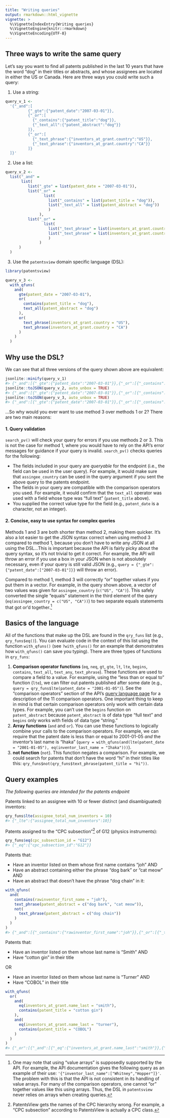 ```yaml
---
title: "Writing queries"
output: rmarkdown::html_vignette
vignette: >
  %\VignetteIndexEntry{Writing queries}
  %\VignetteEngine{knitr::rmarkdown}
  %\VignetteEncoding{UTF-8}
---
```




## Three ways to write the same query

Let's say you want to find all patents published in the last 10 years that have the word "dog" in their titles or abstracts, and whose assignees are located in either the US or Canada. Here are three ways you could write such a query: 

1. Use a string:


```r
query_v_1 <-
  '{"_and":[
          {"_gte":{"patent_date":"2007-03-01"}},
          {"_or":[
            {"_contains":{"patent_title":"dog"}},
            {"_text_all":{"patent_abstract":"dog"}}
          ]},
          {"_or":[
            {"_text_phrase":{"inventors_at_grant.country":"US"}},
            {"_text_phrase":{"inventors_at_grant.country":"CA"}}
          ]}
  ]}'
```

2. Use a list:


```r
query_v_2 <- 
  list("_and" = 
       list(
          list("_gte" = list(patent_date = "2007-03-01")),
          list("_or" = 
                 list(
                   list("_contains" = list(patent_title = "dog")),
                   list("_text_all" = list(patent_abstract = "dog"))
                   )
               ),
          list("_or" = 
                 list(
                   list("_text_phrase" = list(inventors_at_grant.country = "US")),
                   list("_text_phrase" = list(inventors_at_grant.country = "CA"))
                   )
               )
      )
  )
```

3. Use the `patentsview` domain specific language (DSL): 


```r
library(patentsview)

query_v_3 <- 
  with_qfuns(
    and(
      gte(patent_date = "2007-03-01"),
      or(
        contains(patent_title = "dog"),
        text_all(patent_abstract = "dog")
      ),
      or(
        text_phrase(inventors_at_grant.country = "US"),
        text_phrase(inventors_at_grant.country = "CA")
      )
    )
  )
```

## Why use the DSL?

We can see that all three versions of the query shown above are equivalent:


```r
jsonlite::minify(query_v_1)
#> {"_and":[{"_gte":{"patent_date":"2007-03-01"}},{"_or":[{"_contains":{"patent_title":"dog"}},{"_text_all":{"patent_abstract":"dog"}}]},{"_or":[{"_text_phrase":{"inventors_at_grant.country":"US"}},{"_text_phrase":{"inventors_at_grant.country":"CA"}}]}]}
jsonlite::toJSON(query_v_2, auto_unbox = TRUE)
#> {"_and":[{"_gte":{"patent_date":"2007-03-01"}},{"_or":[{"_contains":{"patent_title":"dog"}},{"_text_all":{"patent_abstract":"dog"}}]},{"_or":[{"_text_phrase":{"inventors_at_grant.country":"US"}},{"_text_phrase":{"inventors_at_grant.country":"CA"}}]}]}
jsonlite::toJSON(query_v_3, auto_unbox = TRUE)
#> {"_and":[{"_gte":{"patent_date":"2007-03-01"}},{"_or":[{"_contains":{"patent_title":"dog"}},{"_text_all":{"patent_abstract":"dog"}}]},{"_or":[{"_text_phrase":{"inventors_at_grant.country":"US"}},{"_text_phrase":{"inventors_at_grant.country":"CA"}}]}]}
```

...So why would you ever want to use method 3 over methods 1 or 2? There are two main reasons:

#### 1. Query validation 

`search_pv()` will check your query for errors if you use methods 2 or 3. This is not the case for method 1, where you would have to rely on the API's error messages for guidance if your query is invalid. `search_pv()` checks queries for the following:

* The fields included in your query are _queryable_ for the endpoint (i.e., the field can be used in the user query). For example, it would make sure that `assingee_country` can be used in the query argument if you sent the above query to the patents endpoint.
* The fields in your query are compatible with the comparison operators you used. For example, it would confirm that the `text_all` operator was used with a field whose type was "full text" (`patent_title` above).
* You supplied the correct value type for the field (e.g., `patent_date` is a character, not an integer).

#### 2. Concise, easy to use syntax for complex queries

Methods 1 and 3 are both shorter than method 2, making them quicker. It's also a lot easier to get the JSON syntax correct when using method 3 compared to method 1, because you don't have to write any JSON at all using the DSL...This is important because the API is fairly picky about the query syntax, so it's not trivial to get it correct. For example, the API will throw an error if you use a box in your JSON when is not absolutely necessary, even if your query is still valid JSON (e.g., `query = {"_gte":{"patent_date":["2007-03-01"]}}` will throw an error). 

Compared to method 1, method 3 will correctly "or" together values if you put them in a vector. For example, in the query shown above, a vector of two values was given for `assingee_country` (`c("US", "CA")`). This safely converted the single "equals" statement in the third element of the query (`eq(assingee_country = c("US", "CA"))`) to two separate equals statements that got or'd together.[^1]

## Basics of the language

All of the functions that make up the DSL are found in the `qry_funs` list (e.g., `qry_funs$eq()`). You can evaluate code in the context of this list using the function `with_qfuns()` (see `?with_qfuns()` for an example that demonstrates how `with_qfuns()` can save you typing). There are three types of functions in `qry_funs`:

1. **Comparison operator functions** (`eq`, `neq`, `gt`, `gte`, `lt`, `lte`, `begins`, `contains`, `text_all`, `text_any`, `text_phrase`). These functions are used to compare a field to a value. For example, using the "less than or equal to" function (`lte`), we can filter out patents published after some date (e.g., `query = qry_funs$lte(patent_date = "2001-01-05")`). See the "comparison operators" section of the API's [query language page](http://www.patentsview.org/api/query-language.html) for a description of the 11 comparison operators. One important thing to keep in mind is that certain comparison operators only work with certain data types. For example, you can't use the `begins` function on `patent_abstract` because `patent_abstract` is of data type "full text" and `begins` only works with fields of data type "string." 
2. **Array functions** (`and` and `or`). You can use these functions to logically combine your calls to the comparison operators. For example, we can require that the patent date is less than or equal to 2001-01-05 _and_ the inventor's last name is "Ihaka" (`query = with_qfuns(and(lte(patent_date = "2001-01-05"), eq(inventor_last_name = "Ihaka")))`).
3. **not function** (`not`). This function negates a comparison. For example, we could search for patents that don't have the word "hi" in their titles like this: `qry_funs$not(qry_funs$text_phrase(patent_title = "hi"))`.

## Query examples 

*The following queries are intended for the patents endpoint*

Patents linked to an assignee with 10 or fewer distinct (and disambiguated) inventors:


```r
qry_funs$lte(assignee_total_num_inventors = 10)
#> {"_lte":{"assignee_total_num_inventors":10}}
```

Patents assigned to the "CPC subsection"[^2] of G12 (physics instruments):


```r
qry_funs$eq(cpc_subsection_id = "G12")
#> {"_eq":{"cpc_subsection_id":"G12"}}
```

Patents that:

* Have an inventor listed on them whose first name contains "joh" AND
* Have an abstract containing either the phrase "dog bark" or "cat meow" AND
* Have an abstract that doesn't have the phrase "dog chain" in it:


```r
with_qfuns(
  and(
    contains(rawinventor_first_name = "joh"),
    text_phrase(patent_abstract = c("dog bark", "cat meow")),
    not(
      text_phrase(patent_abstract = c("dog chain"))
    )
  )
)
#> {"_and":[{"_contains":{"rawinventor_first_name":"joh"}},{"_or":[{"_text_phrase":{"patent_abstract":"dog bark"}},{"_text_phrase":{"patent_abstract":"cat meow"}}]},{"_not":{"_text_phrase":{"patent_abstract":"dog chain"}}}]}
```

Patents that:

* Have an inventor listed on them whose last name is “Smith” AND
* Have “cotton gin” in their title 

OR

* Have an inventor listed on them whose last name is “Turner” AND
* Have “COBOL” in their title 


```r
with_qfuns(
  or(
    and(
      eq(inventors_at_grant.name_last = "smith"),
      contains(patent_title = "cotton gin")
    ),
    and(
      eq(inventors_at_grant.name_last = "turner"),
      contains(patent_title = "COBOL")
    )
  )
)
#> {"_or":[{"_and":[{"_eq":{"inventors_at_grant.name_last":"smith"}},{"_contains":{"patent_title":"cotton gin"}}]},{"_and":[{"_eq":{"inventors_at_grant.name_last":"turner"}},{"_contains":{"patent_title":"COBOL"}}]}]}
```

[^1]: One may note that using "value arrays" is supposedly supported by the API. For example, the API documentation gives the following query as an example of their use: `'{"inventor_last_name":["Whitney","Hopper"]}'`. The problem with this is that the API is not consistent in its handling of value arrays. For many of the comparison operators, one cannot "or" together values like this using arrays. Thus, the DSL in `patentsview` never relies on arrays when creating queries.
[^2]: PatentsView gets the names of the CPC hierarchy wrong. For example, a "CPC subsection" according to PatentsView is actually a CPC class.
